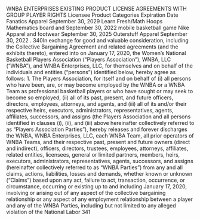 WNBA ENTERPRISES EXISTING PRODUCT LICENSE AGREEMENTS
WITH GROUP PLAYER RIGHTS
Licensee Product Categories Expiration Date
Fanatics Apparel September 30, 2029
Learn Fresh/Math Hoops Mathematics board and September 30, 2022
mobile basketball game
Nike Apparel and footwear September 30, 2025
Outerstuff Apparel September 30, 2022
.
340In exchange for good and valuable consideration, including the Collective Bargaining
Agreement and related agreements (and the exhibits thereto), entered into on January 17, 2020,
the Women's National Basketball Players Association ("Players Association"), WNBA, LLC
("WNBA"), and WNBA Enterprises, LLC, for themselves and on behalf of the individuals and
entities ("persons") identified below, hereby agree as follows:
1. The Players Association, for itself and on behalf of (i) all persons who have been,
are, or may become employed by the WNBA or a WNBA Team as professional basketball
players or who have sought or may seek to become so employed, (ii) all of its past, present, and
future officers, directors, employees, attorneys, and agents, and (iii) all of its and/or their
respective heirs, executors, administrators, representatives, agents, affiliates, successors, and
assigns (the Players Association and all persons identified in clauses (i), (ii), and (iii) above
hereinafter collectively referred to as "Players Association Parties"), hereby releases and forever
discharges the WNBA, WNBA Enterprises, LLC, each WNBA Team, all prior operators of
WNBA Teams, and their respective past, present and future owners (direct and indirect),
officers, directors, trustees, employees, attorneys, affiliates, related entities, licensees, general or
limited partners, members, heirs, executors, administrators, representatives, agents, successors,
and assigns (hereinafter collectively referred to as "WNBA Parties") from any and all claims,
actions, liabilities, losses and demands, whether known or unknown ("Claims") based upon any
act, failure to act, transaction, occurrence, or circumstance, occurring or existing up to and
including January 17, 2020, involving or arising out of any aspect of the collective bargaining
relationship or any aspect of any employment relationship between a player and any of the
WNBA Parties, including but not limited to any alleged violation of the National Labor
341